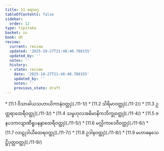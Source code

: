 ```yaml
---
title: 11 ဇရာဝဂ္ဂ
tableOfContents: false
sidebar:
  order: 12
type: tipitaka
basket: su
book: dh
review:
  current: review
  updated: '2025-10-27T21:48:40.788155'
  updated_by: ''
  notes: ''
  history:
  - state: review
    date: '2025-10-27T21:48:40.788155'
    updated_by: ''
    notes: ''
    previous_state: draft
---
```



<ReviewStatus review={frontmatter.review} showDetails={true} />

<HypothesisAnnotation frontmatter={frontmatter} />

<DynamicBreadcrumb />



<TableOfContents book="dh" section="11">
* [11.1 ဝိသာခါယသဟာယိကာနံဝတ္ထု](./11-1/)
* [11.2 သိရိမာဝတ္ထု](./11-2/)
* [11.3 ဥတ္တရာထေရီဝတ္ထု](./11-3/)
* [11.4 သမ္ဗဟုလအဓိမာနိကဘိက္ခုဝတ္ထု](./11-4/)
* [11.5 ဇနပဒကလျာဏီရူပနန္ဒာထေရီဝတ္ထု](./11-5/)
* [11.6 မလ္လိကာဒေဝီဝတ္ထု](./11-6/)
* [11.7 လာဠုဒါယီထေရဝတ္ထု](./11-7/)
* [11.8 ဥဒါနဝတ္ထု](./11-8/)
* [11.9 မဟာဓနသေဋ္ဌိပုတ္တဝတ္ထု](./11-9/)
</TableOfContents>